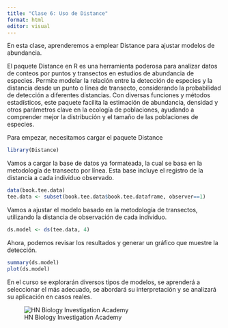 ---
title: "Clase 6: Uso de Distance"
format: html
editor: visual
---


En esta clase, aprenderemos a emplear Distance para ajustar modelos de abundancia.


El paquete Distance en R es una herramienta poderosa para analizar datos de conteos por puntos y transectos en estudios de abundancia de especies. Permite modelar la relación entre la detección de especies y la distancia desde un punto o línea de transecto, considerando la probabilidad de detección a diferentes distancias. Con diversas funciones y métodos estadísticos, este paquete facilita la estimación de abundancia, densidad y otros parámetros clave en la ecología de poblaciones, ayudando a comprender mejor la distribución y el tamaño de las poblaciones de especies.

Para empezar, necesitamos cargar el paquete Distance

```{r}
library(Distance)
```


Vamos a cargar la base de datos ya formateada, la cual se basa en la metodología de transecto por línea. Esta base incluye el registro de la distancia a cada individuo observado.

```{r}
data(book.tee.data)
tee.data <- subset(book.tee.data$book.tee.dataframe, observer==1)
```

Vamos a ajustar el modelo basado en la metodología de transectos, utilizando la distancia de observación de cada individuo.

```{r}
ds.model <- ds(tee.data, 4)
```

Ahora, podemos revisar los resultados y generar un gráfico que muestre la detección.

```{r}
summary(ds.model)
plot(ds.model)
```

En el curso se explorarán diversos tipos de modelos, se aprenderá a seleccionar el más adecuado, se abordará su interpretación y se analizará su aplicación en casos reales.

![HN Biology Investigation Academy](HN Cursos publicidad/HN Biology Inv large.jpg)